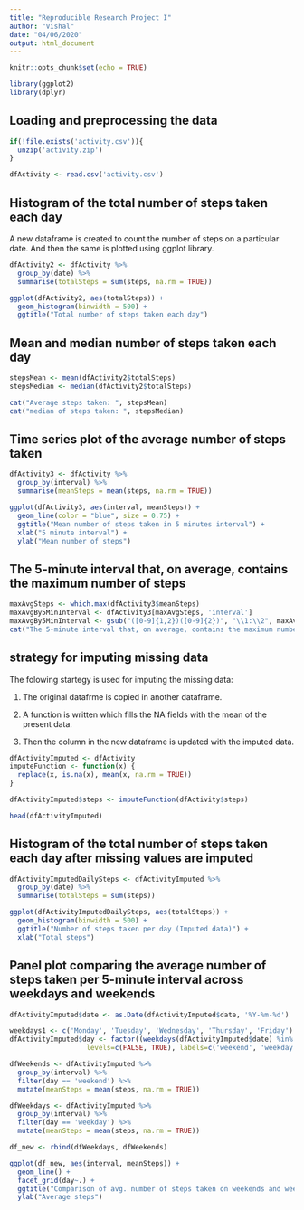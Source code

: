 ---
title: "Reproducible Research Project I"
author: "Vishal"
date: "04/06/2020"
output: html_document
---

```{r setup, include=FALSE}
knitr::opts_chunk$set(echo = TRUE)
```
```{r, echo=FALSE, results='hide', warning=FALSE, message=FALSE}
library(ggplot2)
library(dplyr)
```

## Loading and preprocessing the data

```{r echo=TRUE, message=TRUE, warning=TRUE, results='markup'}
if(!file.exists('activity.csv')){
  unzip('activity.zip')
}

dfActivity <- read.csv('activity.csv')
```


## Histogram of the total number of steps taken each day

A new dataframe is created to count the number of steps on a particular date. And then the same is plotted using ggplot library.

```{r echo=TRUE}
dfActivity2 <- dfActivity %>%
  group_by(date) %>%
  summarise(totalSteps = sum(steps, na.rm = TRUE))

ggplot(dfActivity2, aes(totalSteps)) +
  geom_histogram(binwidth = 500) +
  ggtitle("Total number of steps taken each day")
```

## Mean and median number of steps taken each day

```{r echo=TRUE}
stepsMean <- mean(dfActivity2$totalSteps)
stepsMedian <- median(dfActivity2$totalSteps)

cat("Average steps taken: ", stepsMean)
cat("median of steps taken: ", stepsMedian)
```

## Time series plot of the average number of steps taken
```{r echo=TRUE}
dfActivity3 <- dfActivity %>%
  group_by(interval) %>%
  summarise(meanSteps = mean(steps, na.rm = TRUE))

ggplot(dfActivity3, aes(interval, meanSteps)) +
  geom_line(color = "blue", size = 0.75) +
  ggtitle("Mean number of steps taken in 5 minutes interval") +
  xlab("5 minute interval") +
  ylab("Mean number of steps")
```

## The 5-minute interval that, on average, contains the maximum number of steps

```{r echo=TRUE}
maxAvgSteps <- which.max(dfActivity3$meanSteps)
maxAvgBy5MinInterval <- dfActivity3[maxAvgSteps, 'interval']
maxAvgBy5MinInterval <- gsub("([0-9]{1,2})([0-9]{2})", "\\1:\\2", maxAvgBy5MinInterval)
cat("The 5-minute interval that, on average, contains the maximum number of steps: ", maxAvgBy5MinInterval)
```

## strategy for imputing missing data

The folowing startegy is used for imputing the missing data:

1. The original datafrme is copied in another dataframe.

2. A function is written which fills the NA fields with the mean of the present data.

3. Then the column in the new dataframe is updated with the imputed data.

```{r echo=TRUE}
dfActivityImputed <- dfActivity
imputeFunction <- function(x) {
  replace(x, is.na(x), mean(x, na.rm = TRUE))
}

dfActivityImputed$steps <- imputeFunction(dfActivity$steps)

head(dfActivityImputed)
```

## Histogram of the total number of steps taken each day after missing values are imputed

```{r echo=TRUE}
dfActivityImputedDailySteps <- dfActivityImputed %>%
  group_by(date) %>%
  summarise(totalSteps = sum(steps))

ggplot(dfActivityImputedDailySteps, aes(totalSteps)) +
  geom_histogram(binwidth = 500) +
  ggtitle("Number of steps taken per day (Imputed data)") +
  xlab("Total steps")
```

## Panel plot comparing the average number of steps taken per 5-minute interval across weekdays and weekends

```{r echo=TRUE}
dfActivityImputed$date <- as.Date(dfActivityImputed$date, '%Y-%m-%d')

weekdays1 <- c('Monday', 'Tuesday', 'Wednesday', 'Thursday', 'Friday')
dfActivityImputed$day <- factor((weekdays(dfActivityImputed$date) %in% weekdays1), 
                   levels=c(FALSE, TRUE), labels=c('weekend', 'weekday')) 

dfWeekends <- dfActivityImputed %>%
  group_by(interval) %>%
  filter(day == 'weekend') %>%
  mutate(meanSteps = mean(steps, na.rm = TRUE))

dfWeekdays <- dfActivityImputed %>%
  group_by(interval) %>%
  filter(day == 'weekday') %>%
  mutate(meanSteps = mean(steps, na.rm = TRUE))                   

df_new <- rbind(dfWeekdays, dfWeekends)

ggplot(df_new, aes(interval, meanSteps)) +
  geom_line() +
  facet_grid(day~.) +
  ggtitle("Comparison of avg. number of steps taken on weekends and weekdays") +
  ylab("Average steps")
```